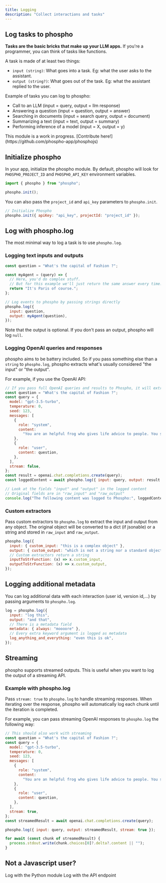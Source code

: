 ```yaml
---
title: Logging
description: "Collect interactions and tasks"
---
```


## Log tasks to phospho

**Tasks are the basic bricks that make up your LLM apps.** If you're a programmer, you can think of tasks like functions.

A task is made of at least two things:

- `input (string)`: What goes into a task. Eg: what the user asks to the assistant.
- `output (string?)`: What goes out of the task. Eg: what the assistant replied to the user.

Example of tasks you can log to phospho:

- Call to an LLM (input = query, output = llm response)
- Answering a question (input = question, output = answer)
- Searching in documents (input = search query, output = document)
- Summarizing a text (input = text, output = summary)
- Performing inference of a model (input = X, output = y)

<Tip>
  This module is a work in progress. [Contribute
  here!](https://github.com/phospho-app/phosphojs)
</Tip>

## Initialize phospho

In your app, initialize the phospho module. By default, phospho will look for `PHOSPHO_PROJECT_ID` and `PHOSPHO_API_KEY` environment variables.

```javascript
import { phospho } from "phospho";

phospho.init();
```

You can also pass the `project_id` and `api_key` parameters to `phospho.init`.

```javascript
// Initialize Phospho
phospho.init({ apiKey: "api_key", projectId: "project_id" });
```

## Log with phospho.log

The most minimal way to log a task is to use `phospho.log`.

### Logging text inputs and outputs

```javascript
const question = "What's the capital of Fashion ?";

const myAgent = (query) => {
  // Here, you'd do complex stuff.
  // But for this example we'll just return the same answer every time.
  return "It's Paris of course.";
};

// Log events to phospho by passing strings directly
phospho.log({
  input: question,
  output: myAgent(question),
});
```

Note that the output is optional. If you don't pass an output, phospho will log `null`.

### Logging OpenAI queries and responses

phospho aims to be battery included. So if you pass something else than a `string` to `phospho.log`, phospho extracts what's usually considered "the input" or "the output".

For example, if you use the OpenAI API:

```javascript
// If you pass full OpenAI queries and results to Phospho, it will extract the input and output for you.
const question = "What's the capital of Fashion ?";
const query = {
  model: "gpt-3.5-turbo",
  temperature: 0,
  seed: 123,
  messages: [
    {
      role: "system",
      content:
        "You are an helpful frog who gives life advice to people. You say *ribbit* at the end of each sentence and make other frog noises in between. You answer shortly in less than 50 words.",
    },
    {
      role: "user",
      content: question,
    },
  ],
  stream: false,
};
const result = openai.chat.completions.create(query);
const loggedContent = await phospho.log({ input: query, output: result });

// Look at the fields "input" and "output" in the logged content
// Original fields are in "raw_input" and "raw_output"
console.log("The following content was logged to Phospho:", loggedContent);
```

### Custom extractors

Pass custom extractors to `phospho.log` to extract the input and output from any object. The original object will be converted to a dict (if jsonable) or a string and stored in `raw_input` and `raw_output`.

```javascript
phospho.log({
  input: { custom_input: "this is a complex object" },
  output: { custom_output: "which is not a string nor a standard object" },
  // Custom extractors return a string
  inputToStrFunction: (x) => x.custom_input,
  outputToStrFunction: (x) => x.custom_output,
});
```

## Logging additional metadata

You can log additional data with each interaction (user id, version id,...) by passing arguments to `phospho.log`.

```javascript
log = phospho.log({
  input: "log this",
  output: "and that",
  // There is a metadata field
  metadata: { always: "moooore" },
  // Every extra keyword argument is logged as metadata
  log_anything_and_everything: "even this is ok",
});
```

## Streaming

phospho supports streamed outputs. This is useful when you want to log the output of a streaming API.

### Example with phospho.log

Pass `stream: true` to `phospho.log` to handle streaming responses. When iterating over the response, phospho will automatically log each chunk until the iteration is completed.

For example, you can pass streaming OpenAI responses to `phospho.log` the following way:

```javascript
// This should also work with streaming
const question = "What's the capital of Fashion ?";
const query = {
  model: "gpt-3.5-turbo",
  temperature: 0,
  seed: 123,
  messages: [
    {
      role: "system",
      content:
        "You are an helpful frog who gives life advice to people. You say *ribbit* at the end of each sentence and make other frog noises in between. You answer shortly in less than 50 words.",
    },
    {
      role: "user",
      content: question,
    },
  ],
  stream: true,
};
const streamedResult = await openai.chat.completions.create(query);

phospho.log({ input: query, output: streamedResult, stream: true });

for await (const chunk of streamedResult) {
  process.stdout.write(chunk.choices[0]?.delta?.content || "");
}
```

## Not a Javascript user?

<CardGroup>
  <Card title="Python" icon="python" href="python">
    Log with the Python module
  </Card>
  <Card title="API" icon="webhook" href="api-reference/introduction">
    Log with the API endpoint
  </Card>
</CardGroup>
